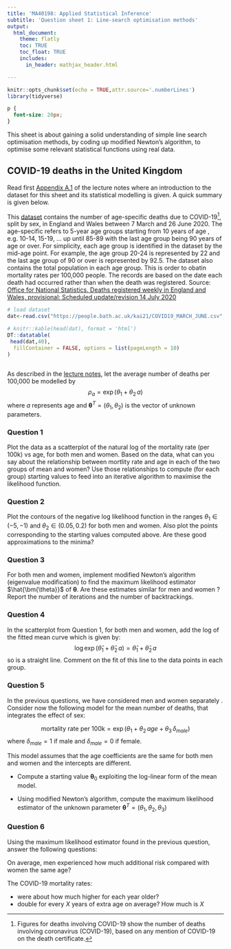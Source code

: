 ```yaml
---
title: 'MA40198: Applied Statistical Inference'
subtitle: 'Question sheet 1: Line-search optimisation methods'
output:
  html_document:
    theme: flatly
    toc: TRUE
    toc_float: TRUE
    includes:
      in_header: mathjax_header.html

---
```


```r
knitr::opts_chunk$set(echo = TRUE,attr.source='.numberLines')
library(tidyverse)
```

```css
p {
  font-size: 20px;
}
```


This sheet is about gaining a solid understanding of simple line search  optimisation methods, by coding up modified Newton's algorithm, to optimise some relevant statistical functions using real data. 


## COVID-19 deaths in the United Kingdom

Read first [Appendix A.1](https://moodle.bath.ac.uk/pluginfile.php/1607293/mod_resource/content/5/_book/datasets-and-models.html#covid-19-deaths-in-the-united-kingdom) of the lecture notes where an introduction to the dataset for this sheet and its statistical modelling is given. A quick summary is given below.

This [dataset](https://people.bath.ac.uk/kai21/ASI/data/COVID19_MARCH_JUNE.csv) contains  the number of age-specific deaths due to COVID-19^[Figures for deaths involving COVID-19 show the number of deaths involving coronavirus (COVID-19), based on any mention of COVID-19 on the death certificate.], split by sex, in England and Wales between 7 March and 26 June 2020.
The age-specific refers to 5-year age groups starting from 10 years of age , e.g. 10-14, 15-19, ... up until 85-89 with the last age group being 90 years of age or over. For simplicity, each age  group is identified in the dataset by the mid-age point. For example, the age group 20-24 is represented by 22 and the last age group of 90 or over is represented by 92.5.  The dataset also contains the  total population in each age group. This is order to obatin mortality rates per 100,000 people. The records are based on the date each death had occurred rather than when the death was registered. Source: [Office for National Statistics. Deaths registered weekly in England and Wales, provisional: Scheduled update/revision	14 July 2020](https://www.ons.gov.uk/peoplepopulationandcommunity/birthsdeathsandmarriages/deaths/datasets/weeklyprovisionalfiguresondeathsregisteredinenglandandwales/2020)

	
```r

# load dataset
dat<-read.csv("https://people.bath.ac.uk/kai21/COVID19_MARCH_JUNE.csv",header=TRUE)

# knitr::kable(head(dat), format = 'html')
DT::datatable(
 head(dat,40),
  fillContainer = FALSE, options = list(pageLength = 10)
)



```


 
 As described in the [lecture notes](https://moodle.bath.ac.uk/pluginfile.php/1607293/mod_resource/content/5/_book/datasets-and-models.html#statistical-modelling-of-covid-19-deaths), let the average number of deaths per 100,000 be modelled by  $$\rho_a=\exp(\theta_1+\theta_2\,a)$$ where $a$ represents age and  $\bm{\theta}^T=(\theta_1,\theta_2)$ is the vector of unknown parameters.


### Question 1

Plot the data as a scatterplot of the natural log of the mortality rate (per 100k) vs age, for both men and women. Based on the data, what can you say about the relationship between  mortlity rate and age in each of the two groups of mean and women? Use those relationships to compute (for each group) starting values to feed into an iterative algorithm to maximise the likelihood function.



### Question 2

 Plot the contours of the negative log likelihood function in the ranges $\theta_1\in (-5,-1)$ and $\theta_2\in(0.05,0.2)$ for both men and women. Also plot the points corresponding to the starting values computed above. Are these good approximations to the minima?


### Question 3

 For both men and women, implement  modified  Newton's algorithm (eigenvalue modification) to find the maximum likelihood estimator $\hat{\bm{\theta}}$ of $\bm{\theta}$. Are these estimates  similar for  men and women ? Report the number of iterations  and the number of backtrackings. 


### Question 4

In the scatterplot from Question 1, for both men and women, add the log of the fitted mean curve which is given by:
$$\log \exp(\hat{\theta}_1+\hat{\theta}_2\,a)=\hat{\theta}_1+\hat{\theta}_2\,a$$
so is a straight line. Comment on the fit of this line to the data points in each group.


### Question 5

In the previous questions, we have considered men and women separately . Consider now the following model for the mean number of deaths, that integrates the effect of sex:

$$\mbox{mortality rate per 100k}=\exp(\theta_1+\theta_2\, age+\theta_3\,\delta_{male})$$
where $\delta_{male}=1$ if male and $\delta_{male}=0$ if female.

This model assumes that the age coefficients are the same for both men and women and the intercepts are different.


* Compute a starting value $\bm{\theta}_0$ exploiting the log-linear form of the mean model.

* Using modified Newton's algorithm, compute the maximum likelihood estimator of the unknown parameter $\bm{\theta}^T=(\theta_1,\theta_2,\theta_3)$ 


### Question 6

Using the maximum likelihood estimator found in the previous question, answer the following questions:

On average, men experienced how much additional risk compared with women the same age?

The COVID-19 mortality rates:  

* were about how much higher for each year older? 
* double for every  $X$  years of extra age on average? How much is $X$

